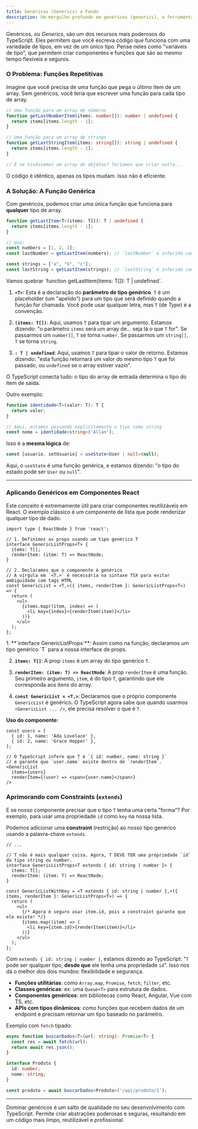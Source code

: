 ```yaml
---
title: Genéricos (Generics) a Fundo
description: Um mergulho profundo em genéricos (generics), a ferramenta mais poderosa do TypeScript para criar componentes e funções reutilizáveis e com segurança de tipos.
---
```



Genéricos, ou *Generics*, são um dos recursos mais poderosos do TypeScript. Eles permitem que você escreva código que funciona com uma variedade de tipos, em vez de um único tipo. Pense neles como "variáveis de tipo", que permitem criar componentes e funções que são ao mesmo tempo flexíveis e seguros.

### O Problema: Funções Repetitivas

Imagine que você precisa de uma função que pega o último item de um array. Sem genéricos, você teria que escrever uma função para cada tipo de array.

```ts
// Uma função para um array de números
function getLastNumberItem(items: number[]): number | undefined {
  return items[items.length - 1];
}

// Uma função para um array de strings
function getLastStringItem(items: string[]): string | undefined {
  return items[items.length - 1];
}

// E se tivéssemos um array de objetos? Teríamos que criar outra...
```
O código é idêntico, apenas os tipos mudam. Isso não é eficiente.

### A Solução: A Função Genérica

Com genéricos, podemos criar uma única função que funciona para **qualquer** tipo de array.

```ts
function getLastItem<T>(items: T[]): T | undefined {
  return items[items.length - 1];
}

// Uso:
const numbers = [1, 2, 3];
const lastNumber = getLastItem(numbers); // `lastNumber` é inferido como `number`

const strings = ["a", "b", "c"];
const lastString = getLastItem(strings); // `lastString` é inferido como `string`
```

<Aside type="note" title="Anatomia da Função Genérica">
Vamos quebrar `function getLastItem<T>(items: T[]): T | undefined`.

1.  **`<T>`**: Esta é a declaração do **parâmetro de tipo genérico**. `T` é um placeholder (um "apelido") para um tipo que será definido quando a função for chamada. Você pode usar qualquer letra, mas `T` (de *Type*) é a convenção.

2.  **`(items: T[])`**: Aqui, usamos `T` para tipar um argumento. Estamos dizendo: "o parâmetro `items` será um array de... seja lá o que `T` for". Se passarmos um `number[]`, `T` se torna `number`. Se passarmos um `string[]`, `T` se torna `string`.

3.  **`: T | undefined`**: Aqui, usamos `T` para tipar o valor de retorno. Estamos dizendo: "esta função retornará um valor do mesmo tipo `T` que foi passado, ou `undefined` se o array estiver vazio".

O TypeScript conecta tudo: o tipo do array de entrada determina o tipo do item de saída.
</Aside>

Outro exemplo:

```ts
function identidade<T>(valor: T): T {
  return valor;
}

// Aqui, estamos passando explicitamente o tipo como string
const nome = identidade<string>('Allan');
```

Isso é a **mesma lógica** de:

```ts
const [usuario, setUsuario] = useState<User | null>(null);
```

Aqui, o `useState` é uma função genérica, e estamos dizendo: "o tipo do estado pode ser `User` ou `null`".

---

### Aplicando Genéricos em Componentes React

Este conceito é extremamente útil para criar componentes reutilizáveis em React. O exemplo clássico é um componente de lista que pode renderizar qualquer tipo de dado.

```tsx
import type { ReactNode } from 'react';

// 1. Definimos as props usando um tipo genérico T
interface GenericListProps<T> {
  items: T[];
  renderItem: (item: T) => ReactNode;
}

// 2. Declaramos que o componente é genérico
// A vírgula em `<T,>` é necessária na sintaxe TSX para evitar ambiguidade com tags HTML
const GenericList = <T,>({ items, renderItem }: GenericListProps<T>) => {
  return (
    <ul>
      {items.map((item, index) => (
        <li key={index}>{renderItem(item)}</li>
      ))}
    </ul>
  );
};
```

<Aside type="note" title="Anatomia do Componente Genérico">
1.  **`interface GenericListProps<T>`**: Assim como na função, declaramos um tipo genérico `T` para a nossa interface de props.

2.  **`items: T[]`**: A prop `items` é um array do tipo genérico `T`.

3.  **`renderItem: (item: T) => ReactNode`**: A prop `renderItem` é uma função. Seu primeiro argumento, `item`, é do tipo `T`, garantindo que ele corresponda aos itens do array.

4.  **`const GenericList = <T,>`**: Declaramos que o próprio componente `GenericList` é genérico. O TypeScript agora sabe que quando usarmos `<GenericList ... />`, ele precisa resolver o que é `T`.
</Aside>

**Uso do componente:**
```tsx
const users = [
  { id: 1, name: 'Ada Lovelace' },
  { id: 2, name: 'Grace Hopper' },
];

// O TypeScript infere que T é `{ id: number, name: string }`
// e garante que `user.name` existe dentro de `renderItem`.
<GenericList
  items={users}
  renderItem={(user) => <span>{user.name}</span>}
/>
```

### Aprimorando com Constraints (`extends`)

E se nosso componente precisar que o tipo `T` tenha uma certa "forma"? Por exemplo, para usar uma propriedade `id` como `key` na nossa lista.

Podemos adicionar uma **constraint** (restrição) ao nosso tipo genérico usando a palavra-chave `extends`.

```tsx
// ...

// T não é mais qualquer coisa. Agora, T DEVE TER uma propriedade `id` do tipo string ou number.
interface GenericListProps<T extends { id: string | number }> {
  items: T[];
  renderItem: (item: T) => ReactNode;
}

const GenericListWithKey = <T extends { id: string | number },>({ items, renderItem }: GenericListProps<T>) => {
  return (
    <ul>
      {/* Agora é seguro usar item.id, pois a constraint garante que ele existe! */}
      {items.map((item) => (
        <li key={item.id}>{renderItem(item)}</li>
      ))}
    </ul>
  );
};
```
Com `extends { id: string | number }`, estamos dizendo ao TypeScript: "`T` pode ser qualquer tipo, **desde que** ele tenha uma propriedade `id`". Isso nos dá o melhor dos dois mundos: flexibilidade e segurança.

<Aside type="tip" title="Onde mais usamos funções genéricas? 🧩">

* **Funções utilitárias**: como `Array.map`, `Promise`, `fetch`, `filter`, etc.
* **Classes genéricas**: ex: uma `Queue<T>` para estrutura de dados.
* **Componentes genéricos**: em bibliotecas como React, Angular, Vue com TS, etc.
* **APIs com tipos dinâmicos**: como funções que recebem dados de um endpoint e precisam retornar um tipo baseado no parâmetro.

Exemplo com `fetch` tipado:

```ts
async function buscarDados<T>(url: string): Promise<T> {
  const res = await fetch(url);
  return await res.json();
}

interface Produto {
  id: number;
  nome: string;
}

const produto = await buscarDados<Produto>('/api/produto/1');
```
</Aside>

---

Dominar genéricos é um salto de qualidade no seu desenvolvimento com TypeScript. Permite criar abstrações poderosas e seguras, resultando em um código mais limpo, reutilizável e profissional.